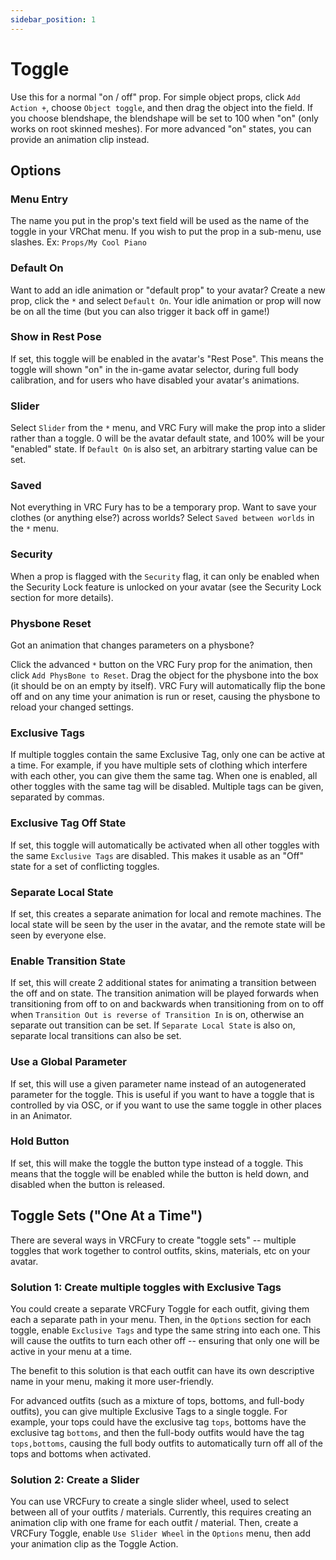 ---
sidebar_position: 1
---

# Toggle

Use this for a normal "on / off" prop. For simple object props, click `Add Action +`, choose `Object toggle`, and then drag the object into the field. If you choose blendshape, the blendshape will be set to 100 when "on" (only works on root skinned meshes). For more advanced "on" states, you can provide an animation clip instead.

## Options

### Menu Entry

The name you put in the prop's text field will be used as the name of the toggle in your VRChat menu. If you wish to put the prop in a sub-menu, use slashes. Ex: `Props/My Cool Piano`

### Default On

Want to add an idle animation or "default prop" to your avatar? Create a new prop, click the `*` and select `Default On`. Your idle animation or prop will now be on all the time (but you can also trigger it back off in game!)

### Show in Rest Pose

If set, this toggle will be enabled in the avatar's "Rest Pose".
This means the toggle will shown "on" in the in-game avatar selector, during
full body calibration, and for users who have disabled your avatar's
animations.

### Slider

Select `Slider` from the `*` menu, and VRC Fury will make the prop into a slider rather than a toggle. 0 will be the avatar default state, and 100% will be your "enabled" state.
If `Default On` is also set, an arbitrary starting value can be set.

### Saved

Not everything in VRC Fury has to be a temporary prop. Want to save your clothes (or anything else?) across worlds? Select `Saved between worlds` in the `*` menu.

### Security

When a prop is flagged with the `Security` flag, it can only be enabled when the Security Lock feature is unlocked on your avatar (see the Security Lock section for more details).

### Physbone Reset

Got an animation that changes parameters on a physbone?

Click the advanced `*` button on the VRC Fury prop for the animation, then click `Add PhysBone to Reset`. Drag the object for the physbone into the box (it should be on an empty by itself). VRC Fury will automatically flip the bone off and on any time your animation is run or reset, causing the physbone to reload your changed settings.

### Exclusive Tags

If multiple toggles contain the same Exclusive Tag, only one can be active at a time. For example,
if you have multiple sets of clothing which interfere with each other, you can give them the
same tag. When one is enabled, all other toggles with the same tag will be disabled. Multiple tags
can be given, separated by commas.

### Exclusive Tag Off State

If set, this toggle will automatically be activated when all other toggles with the same
`Exclusive Tags` are disabled. This makes it usable as an "Off" state for a set of conflicting
toggles.

### Separate Local State

If set, this creates a separate animation for local and remote machines. The local state will be seen by the user in the avatar, and the remote state will be seen by everyone else.

### Enable Transition State

If set, this will create 2 additional states for animating a transition between the off and on state. The transition animation will be played forwards when transitioning from off to on and backwards when transitioning from on to off when `Transition Out is reverse of Transition In` is on, otherwise an separate out transition can be set. If `Separate Local State` is also on, separate local transitions can also be set.

### Use a Global Parameter

If set, this will use a given parameter name instead of an autogenerated parameter for the toggle. This is useful if you want to have a toggle that is controlled by via OSC, or if you want to use the same toggle in other places in an Animator.

### Hold Button

If set, this will make the toggle the button type instead of a toggle. This means that the toggle will be enabled while the button is held down, and disabled when the button is released.

## Toggle Sets ("One At a Time")

There are several ways in VRCFury to create "toggle sets" -- multiple toggles that work together to control outfits, skins, materials, etc on your avatar.

### Solution 1: Create multiple toggles with Exclusive Tags

You could create a separate VRCFury Toggle for each outfit, giving them each a separate path in your menu. Then, in the `Options` section for each toggle, enable `Exclusive Tags` and type the same string into each one. This will cause the outfits to turn each other off -- ensuring that only one will be active in your menu at a time.

The benefit to this solution is that each outfit can have its own descriptive name in your menu, making it more user-friendly.

For advanced outfits (such as a mixture of tops, bottoms, and full-body outfits), you can give multiple Exclusive Tags to a single toggle. For example, your tops could have the exclusive tag `tops`, bottoms have the exclusive tag `bottoms`, and then the full-body outfits would have the tag `tops,bottoms`, causing the full body outfits to automatically turn off all of the tops and bottoms when activated.

### Solution 2: Create a Slider

You can use VRCFury to create a single slider wheel, used to select between all of your outfits / materials. Currently, this requires creating an animation clip with one frame for each outfit / material. Then, create a VRCFury Toggle, enable `Use Slider Wheel` in the `Options` menu, then add your animation clip as the Toggle Action.
